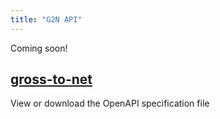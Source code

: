 ```yaml
---
title: "G2N API"
---
```


<Note>
Coming soon!
</Note>

## [gross-to-net](/api-reference/endpoint/create)

<Card title="Download our OpenAPI JSON" icon="leaf" href="/openapi.json">
  View or download the OpenAPI specification file
</Card>
